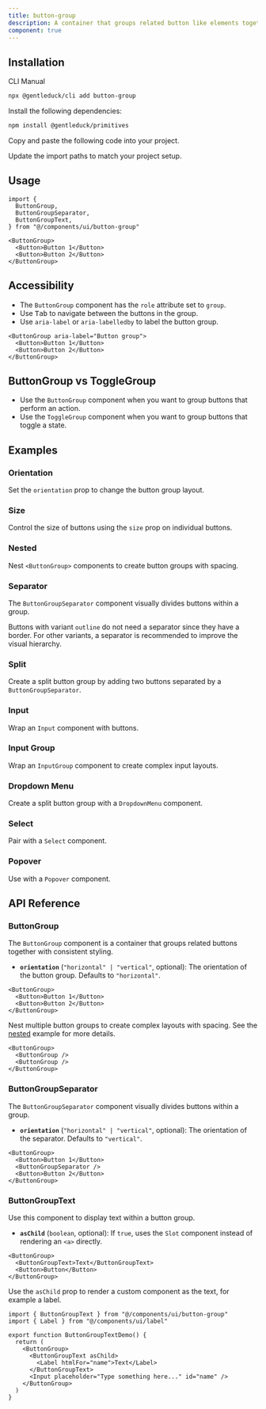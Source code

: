 ```yaml
---
title: button-group 
description: A container that groups related button like elements together with consistent styling.
component: true
---
```


<ComponentPreview name="button-group-1" />

## Installation

<Tabs defaultValue="cli">

<TabsList>
  <TabsTrigger value="cli">CLI</TabsTrigger>
  <TabsTrigger value="manual">Manual</TabsTrigger>
</TabsList>
<TabsContent value="cli">

```bash
npx @gentleduck/cli add button-group
```

</TabsContent>

<TabsContent value="manual">

<Steps>

<Step>Install the following dependencies:</Step>

```bash
npm install @gentleduck/primitives
```

<Step>Copy and paste the following code into your project.</Step>

<ComponentSource name="button-group" title="components/ui/button-group.tsx" />

<Step>Update the import paths to match your project setup.</Step>

</Steps>

</TabsContent>

</Tabs>

## Usage

```tsx
import {
  ButtonGroup,
  ButtonGroupSeparator,
  ButtonGroupText,
} from "@/components/ui/button-group"
```

```tsx
<ButtonGroup>
  <Button>Button 1</Button>
  <Button>Button 2</Button>
</ButtonGroup>
```

## Accessibility

- The `ButtonGroup` component has the `role` attribute set to `group`.
- Use <Kbd>Tab</Kbd> to navigate between the buttons in the group.
- Use `aria-label` or `aria-labelledby` to label the button group.

```tsx showLineNumbers
<ButtonGroup aria-label="Button group">
  <Button>Button 1</Button>
  <Button>Button 2</Button>
</ButtonGroup>
```

## ButtonGroup vs ToggleGroup

- Use the `ButtonGroup` component when you want to group buttons that perform an action.
- Use the `ToggleGroup` component when you want to group buttons that toggle a state.

## Examples

### Orientation

Set the `orientation` prop to change the button group layout.

<ComponentPreview name="button-group-2" />

### Size

Control the size of buttons using the `size` prop on individual buttons.

<ComponentPreview name="button-group-3" />

### Nested

Nest `<ButtonGroup>` components to create button groups with spacing.

<ComponentPreview name="button-group-4" />

### Separator

The `ButtonGroupSeparator` component visually divides buttons within a group.

Buttons with variant `outline` do not need a separator since they have a border. For other variants, a separator is recommended to improve the visual hierarchy.

<ComponentPreview name="button-group-5" />

### Split

Create a split button group by adding two buttons separated by a `ButtonGroupSeparator`.

<ComponentPreview name="button-group-6" />

### Input

Wrap an `Input` component with buttons.

<ComponentPreview name="button-group-7" />

### Input Group

Wrap an `InputGroup` component to create complex input layouts.

<ComponentPreview name="button-group-8" />

### Dropdown Menu

Create a split button group with a `DropdownMenu` component.

<ComponentPreview name="button-group-9" />

### Select

Pair with a `Select` component.

<ComponentPreview name="button-group-10" />

### Popover

Use with a `Popover` component.

<ComponentPreview name="button-group-11" />

## API Reference

### ButtonGroup

The `ButtonGroup` component is a container that groups related buttons together with consistent styling.


* **`orientation`** (`"horizontal" | "vertical"`, optional): The orientation of the button group. Defaults to `"horizontal"`.

```tsx
<ButtonGroup>
  <Button>Button 1</Button>
  <Button>Button 2</Button>
</ButtonGroup>
```

Nest multiple button groups to create complex layouts with spacing. See the [nested](#nested) example for more details.

```tsx
<ButtonGroup>
  <ButtonGroup />
  <ButtonGroup />
</ButtonGroup>
```

### ButtonGroupSeparator

The `ButtonGroupSeparator` component visually divides buttons within a group.


* **`orientation`** (`"horizontal" | "vertical"`, optional): The orientation of the separator. Defaults to `"vertical"`.


```tsx
<ButtonGroup>
  <Button>Button 1</Button>
  <ButtonGroupSeparator />
  <Button>Button 2</Button>
</ButtonGroup>
```

### ButtonGroupText

Use this component to display text within a button group.

* **`asChild`** (`boolean`, optional): If `true`, uses the `Slot` component instead of rendering an `<a>` directly.


```tsx
<ButtonGroup>
  <ButtonGroupText>Text</ButtonGroupText>
  <Button>Button</Button>
</ButtonGroup>
```

Use the `asChild` prop to render a custom component as the text, for example a label.

```tsx showLineNumbers
import { ButtonGroupText } from "@/components/ui/button-group"
import { Label } from "@/components/ui/label"

export function ButtonGroupTextDemo() {
  return (
    <ButtonGroup>
      <ButtonGroupText asChild>
        <Label htmlFor="name">Text</Label>
      </ButtonGroupText>
      <Input placeholder="Type something here..." id="name" />
    </ButtonGroup>
  )
}
```
